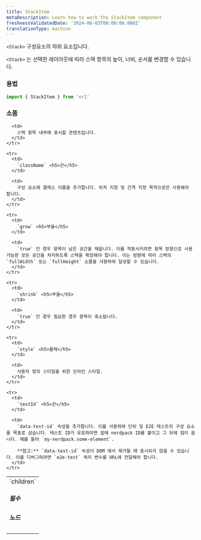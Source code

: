 ```yaml
---
title: StackItem
metaDescription: Learn how to work the StackItem component
freshnessValidatedDate: '2024-06-03T00:00:00.000Z'
translationType: machine
---
```


`<Stack>` 구성요소의 하위 요소입니다.

`<Stack>` 는 선택한 레이아웃에 따라 스택 항목의 높이, 너비, 순서를 변경할 수 있습니다.

### 용법

```js
import { StackItem } from 'nr1'
```

### 소품

<table>
  <tbody>
    <tr>
      <td>
        `children` <h5>필수</h5> <h5>노드</h5>
      </td>

      <td>
        스택 항목 내부에 표시할 콘텐츠입니다.
      </td>
    </tr>

    <tr>
      <td>
        `className` <h5>끈</h5>
      </td>

      <td>
        구성 요소에 클래스 이름을 추가합니다. 위치 지정 및 간격 지정 목적으로만 사용해야 합니다.
      </td>
    </tr>

    <tr>
      <td>
        `grow` <h5>부울</h5>
      </td>

      <td>
        `true` 인 경우 항목이 남은 공간을 채웁니다. 이를 작동시키려면 항목 방향으로 사용 가능한 모든 공간을 차지하도록 스택을 확장해야 합니다. 이는 방향에 따라 스택의 `fullWidth` 또는 `fullHeight` 소품을 사용하여 달성할 수 있습니다.
      </td>
    </tr>

    <tr>
      <td>
        `shrink` <h5>부울</h5>
      </td>

      <td>
        `true` 인 경우 필요한 경우 항목이 축소됩니다.
      </td>
    </tr>

    <tr>
      <td>
        `style` <h5>물체</h5>
      </td>

      <td>
        사용자 정의 스타일을 위한 인라인 스타일.
      </td>
    </tr>

    <tr>
      <td>
        `testId` <h5>끈</h5>
      </td>

      <td>
        `data-test-id` 속성을 추가합니다. 이를 사용하여 단위 및 E2E 테스트의 구성 요소를 목표로 삼습니다. 테스트 ID가 유효하려면 앞에 nerdpack ID를 붙이고 그 뒤에 점이 옵니다. 예를 들어 `my-nerdpack.some-element`.

        **참고:** `data-test-id` 속성이 DOM 에서 제거될 때 표시되지 않을 수 있습니다. 이를 디버그하려면 `e2e-test` 쿼리 변수를 URL에 전달해야 합니다.
      </td>
    </tr>
  </tbody>
</table>